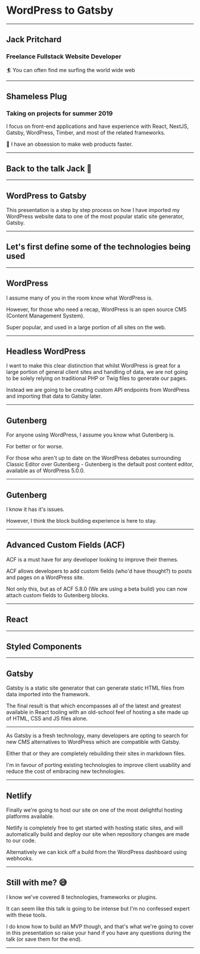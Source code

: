 


<Head>
	<title>WordPress to Gatsby</title>
</Head>

<Status />

# WordPress to Gatsby

---

<Status />

## Jack Pritchard

### Freelance Fullstack Website Developer

🏄‍ You can often find me surfing the world wide web

---

<Status />

## Shameless Plug

### Taking on projects for summer 2019

I focus on front-end applications and have experience with React, NextJS, Gatsby, WordPress, Timber, and most of the related frameworks.

🚀 I have an obsession to make web products faster.

---

<Status />

## Back to the talk Jack 👀

---

## WordPress to Gatsby

This presentation is a step by step process on how I have imported my WordPress website data to one of the most popular static site generator, Gatsby.

---

## Let's first define some of the technologies being used

---

## WordPress

I assume many of you in the room know what WordPress is.

However, for those who need a recap, WordPress is an open source CMS (Content Management System).

Super popular, and used in a large portion of all sites on the web.

---

## Headless WordPress

I want to make this clear distinction that whilst WordPress is great for a large portion of general client sites and handling of data, we are not going to be solely relying on traditional PHP or Twig files to generate our pages.

Instead we are going to be creating custom API endpoints from WordPress and importing that data to Gatsby later.

---

## Gutenberg

For anyone using WordPress, I assume you know what Gutenberg is.

For better or for worse.

For those who aren't up to date on the WordPress debates surrounding Classic Editor over Gutenberg -
Gutenberg is the default post content editor, available as of WordPress 5.0.0.

---

## Gutenberg

I know it has it's issues.

However, I think the block building experience is here to stay.

---

## Advanced Custom Fields (ACF)

ACF is a must have for any developer looking to improve their themes.

ACF allows developers to add custom fields (who'd have thought?) to posts and pages on a WordPress site.

Not only this, but as of ACF 5.8.0 (We are using a beta build) you can now attach custom fields to Gutenberg blocks.

---

## React

---

## Styled Components

---

## Gatsby

Gatsby is a static site generator that can generate static HTML files from data imported into the framework.

The final result is that which encompasses all of the latest and greatest available in React tooling with an old-school feel of hosting a site made up of HTML, CSS and JS files alone.

---

As Gatsby is a fresh technology, many developers are opting to search for new CMS alternatives to WordPress which are compatible with Gatsby.

Either that or they are completely rebuilding their sites in markdown files.

I'm in favour of porting existing technologies to improve client usability and reduce the cost of embracing new technologies.

---

## Netlify

Finally we're going to host our site on one of the most delightful hosting platforms available.

Netlify is completely free to get started with hosting static sites, and will automatically build and deploy our site when repository changes are made to our code.

Alternatively we can kick off a build from the WordPress dashboard using webhooks.

---

## Still with me? 😅

I know we've covered 8 technologies, frameworks or plugins.

It can seem like this talk is going to be intense but I'm no confessed expert with these tools.

I do know how to build an MVP though, and that's what we're going to cover in this presentation so raise your hand if you have any questions during the talk (or save them for the end).

---
